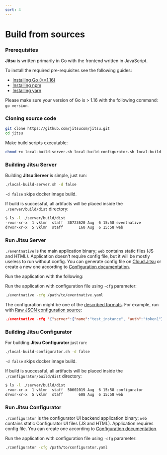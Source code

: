 ```yaml
---
sort: 4
---
```



# Build from sources

### Prerequisites

**Jitsu** is written primarily in Go with the frontend written in JavaScript.

To install the required pre-requisites see the following guides:

* [Installing Go \(&gt;=1.16\)](https://golang.org/doc/install)
* [Installing npm](https://www.npmjs.com/get-npm)
* [Installing yarn](https://classic.yarnpkg.com/lang/en/docs/install)

<Hint>
    Please make sure your version of Go is > 1.16 with the following command:
    <code inline="true">go version</code>.
</Hint>


### Cloning source code

```bash
git clone https://github.com/jitsucom/jitsu.git
cd jitsu
```

Make build scripts executable:

```bash
chmod +x local-build-server.sh local-build-configurator.sh local-build-jitsu.sh
```

### Building Jitsu Server

Building **Jitsu Server** is simple, just run:

```bash
./local-build-server.sh -d false
```

`-d false` skips docker image build.

If build is successful, all artifacts will be placed inside the `./server/build/dist` directory:

```bash
$ ls -l ./server/build/dist
-rwxr-xr-x  1 vklmn  staff  30723620 Aug  6 15:58 eventnative
drwxr-xr-x  5 vklmn  staff       160 Aug  6 15:58 web
```

### Run Jitsu Server

`./eventnative` is the main application binary; `web` contains static files \(JS and HTML\).
Application doesn't require config file, but it will be mostly useless to run without config. You can generate config file on [Cloud.Jitsu](https://cloud.jitsu.com/cfg_download)
or create a new one according to [Configuration documentation](/docs/configuration).

Run the application with the following:

Run the application with configuration file using `-cfg` parameter:

```bash
./eventnative -cfg /path/to/eventnative.yaml
```

The configuration might be one of the [described formats](/docs/deployment/configuration-source). For example, run with [Raw JSON configuration source](/docs/deployment/configuration-source#raw-json):

```json
./eventnative -cfg '{"server":{"name":"test_instance", "auth":"token1"}}'
```

### Building Jitsu Configurator

For building **Jitsu Configurator** just run:

```bash
./local-build-configurator.sh -d false
```

`-d false` skips docker image build.

If build is successful, all artifacts will be placed inside the `./configurator/build/dist` directory:

```bash
$ ls -l ./server/build/dist
-rwxr-xr-x  1 vklmn  staff  50602019 Aug  6 15:58 configurator
drwxr-xr-x  5 vklmn  staff       608 Aug  6 15:58 web
```

### Run Jitsu Configurator

`./configurator` is the configurator UI backend application binary; `web` contains static Configurator UI files \(JS and HTML\).
Application requires config file. You can create one according to [Configuration documentation](/docs/configurator-configuration).

Run the application with configuration file using `-cfg` parameter:

```bash
./configurator -cfg /path/to/configurator.yaml
```